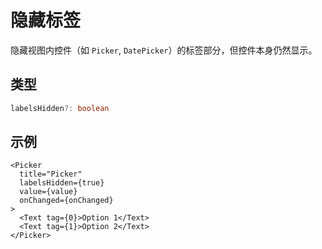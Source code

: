 # 隐藏标签 

隐藏视图内控件（如 `Picker`, `DatePicker`）的标签部分，但控件本身仍然显示。

## 类型

```ts
labelsHidden?: boolean
```

## 示例

```tsx
<Picker
  title="Picker"
  labelsHidden={true}
  value={value}
  onChanged={onChanged}
>
  <Text tag={0}>Option 1</Text>
  <Text tag={1}>Option 2</Text>
</Picker>
```
